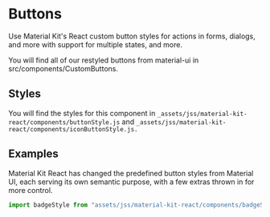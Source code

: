 
<Meta title="Example/Button/info" />

# Buttons

Use Material Kit's React custom button styles for actions in forms, dialogs, and more with support for multiple states, and more.

You will find all of our restyled buttons from material-ui in src/components/CustomButtons.

## Styles
You will find the styles for this component in
`_assets/jss/material-kit-react/components/buttonStyle.js`
and
`_assets/jss/material-kit-react/components/iconButtonStyle.js.`

## Examples
Material Kit React has changed the predefined button styles from Material UI, each serving its own semantic purpose, with a few extras thrown in for more control.

```javascript
import badgeStyle from "assets/jss/material-kit-react/components/badgeStyle.js"
```
